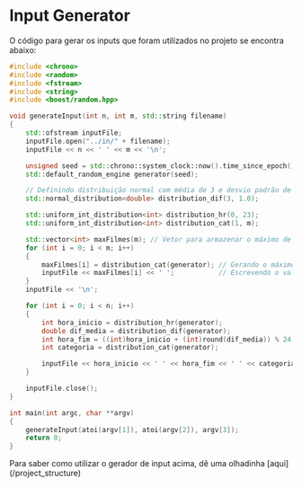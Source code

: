 
# Input Generator

O código para gerar os inputs que foram utilizados no projeto se encontra abaixo:

```cpp
#include <chrono>
#include <random>
#include <fstream>
#include <string>
#include <boost/random.hpp>

void generateInput(int n, int m, std::string filename)
{
    std::ofstream inputFile;
    inputFile.open("../in/" + filename);
    inputFile << n << ' ' << m << '\n';

    unsigned seed = std::chrono::system_clock::now().time_since_epoch().count();
    std::default_random_engine generator(seed);

    // Definindo distribuição normal com média de 3 e desvio padrão de 1
    std::normal_distribution<double> distribution_dif(3, 1.0);

    std::uniform_int_distribution<int> distribution_hr(0, 23);
    std::uniform_int_distribution<int> distribution_cat(1, m);

    std::vector<int> maxFilmes(m); // Vetor para armazenar o máximo de filmes por categoria
    for (int i = 0; i < m; i++)
    {
        maxFilmes[i] = distribution_cat(generator); // Gerando o máximo de filmes para cada categoria
        inputFile << maxFilmes[i] << ' ';           // Escrevendo o valor no arquivo de entrada
    }
    inputFile << '\n';

    for (int i = 0; i < n; i++)
    {
        int hora_inicio = distribution_hr(generator);
        double dif_media = distribution_dif(generator);
        int hora_fim = ((int)hora_inicio + (int)round(dif_media)) % 24;
        int categoria = distribution_cat(generator);

        inputFile << hora_inicio << ' ' << hora_fim << ' ' << categoria << '\n';
    }

    inputFile.close();
}

int main(int argc, char **argv)
{
    generateInput(atoi(argv[1]), atoi(argv[2]), argv[3]);
    return 0;
}
```

<Callout emoji="📚" title="Referências">
Para saber como utilizar o gerador de input acima, dê uma olhadinha [aqui](/project_structure)
</Callout>